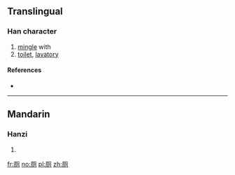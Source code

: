{{also|厠|廁}}
==Translingual==

===Han character===
{{Han char|rn=27|rad=厂|as=06|sn=8|four=|canj=MBON|ids=⿸厂则}}

# [[mingle]] with
# [[toilet]], [[lavatory]]

====References====
* {{Han ref|kx=0161.171|hdz=10071.060|uh=5395|ud=21397}}

----

==Mandarin==

===Hanzi===
{{cmn-hanzi|tra=廁|pin=[[cè]] ([[ce4]])|wg=ts'e<sup>4</sup>}}

# {{defn|lang=cmn|sort=厂06}}

[[fr:厕]]
[[no:厕]]
[[pl:厕]]
[[zh:厕]]